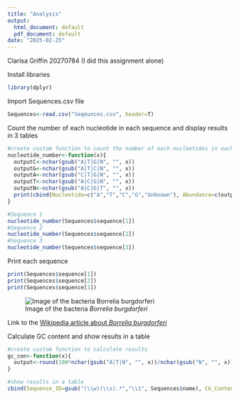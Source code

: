 ```yaml
---
title: "Analysis"
output:
  html_document: default
  pdf_document: default
date: "2025-02-25"
---
```

Clarisa Griffin 20270784
(I did this assignment alone)

Install libraries
```r
library(dplyr)
```

Import Sequences.csv file
```r
Sequences<-read.csv("Seqeunces.csv", header=T)
```


Count the number of each nucleotide in each sequence and display results in 3 tables
```r
#create custom function to count the number of each nucleotides in each sequence
nucleotide_number<-function(x){
  outputC<-nchar(gsub("A|T|G|N", "", x))
  outputG<-nchar(gsub("A|T|C|N", "", x))
  outputA<-nchar(gsub("C|T|G|N", "", x))
  outputT<-nchar(gsub("A|C|G|N", "", x))
  outputN<-nchar(gsub("A|C|G|T", "", x))
  print(cbind(Nucleotide=c("A","T","C","G","Unknown"), Abundance=c(outputA, outputT, outputC, outputG, outputN)))
}

#Sequence 1
nucleotide_number(Sequences$sequence[1])
#Sequence 2
nucleotide_number(Sequences$sequence[2])
#Sequence 3
nucleotide_number(Sequences$sequence[3])
```

Print each sequence
```r
print(Sequences$sequence[1])
print(Sequences$sequence[2])
print(Sequences$sequence[3])
```

![Image of the bacteria *Borrelia burgdorferi*](./bacteria.jpg)

Link to the [Wikipedia article about *Borrelia burgdorferi*](https://en.wikipedia.org/wiki/Borrelia_burgdorferi)

Calculate GC content and show results in a table
```r
#create custom function to calculate results
gc_con<-function(x){
  output<-round(100*nchar(gsub("A|T|N", "", x))/nchar(gsub("N", "", x)), 2)
}

#show results in a table
cbind(Sequence_ID=gsub("(\\w)(\\s).*","\\1", Sequences$name), CG_Content=paste(gc_con(Sequences$sequence)), "%")
```
